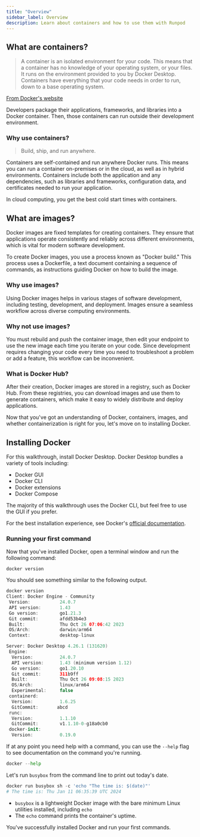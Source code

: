 ```yaml
---
title: "Overview"
sidebar_label: Overview
description: Learn about containers and how to use them with Runpod
---
```







## What are containers?

> A container is an isolated environment for your code. This means that a container has no knowledge of your operating system, or your files. It runs on the environment provided to you by Docker Desktop. Containers have everything that your code needs in order to run, down to a base operating system.

[From Docker's website](https://docs.docker.com/guides/walkthroughs/what-is-a-container/#:~:text=A%20container%20is%20an%20isolated,to%20a%20base%20operating%20system)

Developers package their applications, frameworks, and libraries into a Docker container. Then, those containers can run outside their development environment.

### Why use containers?

> Build, ship, and run anywhere.

Containers are self-contained and run anywhere Docker runs. This means you can run a container on-premises or in the cloud, as well as in hybrid environments. Containers include both the application and any dependencies, such as libraries and frameworks, configuration data, and certificates needed to run your application.

In cloud computing, you get the best cold start times with containers.

## What are images?

Docker images are fixed templates for creating containers. They ensure that applications operate consistently and reliably across different environments, which is vital for modern software development.

To create Docker images, you use a process known as "Docker build." This process uses a Dockerfile, a text document containing a sequence of commands, as instructions guiding Docker on how to build the image.

### Why use images?

Using Docker images helps in various stages of software development, including testing, development, and deployment. Images ensure a seamless workflow across diverse computing environments.

### Why not use images?

You must rebuild and push the container image, then edit your endpoint to use the new image each time you iterate on your code. Since development requires changing your code every time you need to troubleshoot a problem or add a feature, this workflow can be inconvenient.

### What is Docker Hub?

After their creation, Docker images are stored in a registry, such as Docker Hub. From these registries, you can download images and use them to generate containers, which make it easy to widely distribute and deploy applications.

Now that you've got an understanding of Docker, containers, images, and whether containerization is right for you, let's move on to installing Docker.

## Installing Docker

For this walkthrough, install Docker Desktop. Docker Desktop bundles a variety of tools including:

* Docker GUI
* Docker CLI
* Docker extensions
* Docker Compose

The majority of this walkthrough uses the Docker CLI, but feel free to use the GUI if you prefer.

For the best installation experience, see Docker's [official documentation](https://docs.docker.com/get-docker/).

### Running your first command

Now that you've installed Docker, open a terminal window and run the following command:

```
docker version
```

You should see something similar to the following output.

```swift
docker version
Client: Docker Engine - Community
 Version:           24.0.7
 API version:       1.43
 Go version:        go1.21.3
 Git commit:        afdd53b4e3
 Built:             Thu Oct 26 07:06:42 2023
 OS/Arch:           darwin/arm64
 Context:           desktop-linux

Server: Docker Desktop 4.26.1 (131620)
 Engine:
  Version:          24.0.7
  API version:      1.43 (minimum version 1.12)
  Go version:       go1.20.10
  Git commit:       311b9ff
  Built:            Thu Oct 26 09:08:15 2023
  OS/Arch:          linux/arm64
  Experimental:     false
 containerd:
  Version:          1.6.25
  GitCommit:       abcd
 runc:
  Version:          1.1.10
  GitCommit:        v1.1.10-0-g18a0cb0
 docker-init:
  Version:          0.19.0
```

If at any point you need help with a command, you can use the `--help` flag to see documentation on the command you're running.

```python
docker --help
```

Let's run `busybox` from the command line to print out today's date.

```python
docker run busybox sh -c 'echo "The time is: $(date)"'
# The time is: Thu Jan 11 06:35:39 UTC 2024
```

* `busybox` is a lightweight Docker image with the bare minimum Linux utilities installed, including `echo`
* The `echo` command prints the container's uptime.

You've successfully installed Docker and run your first commands.

